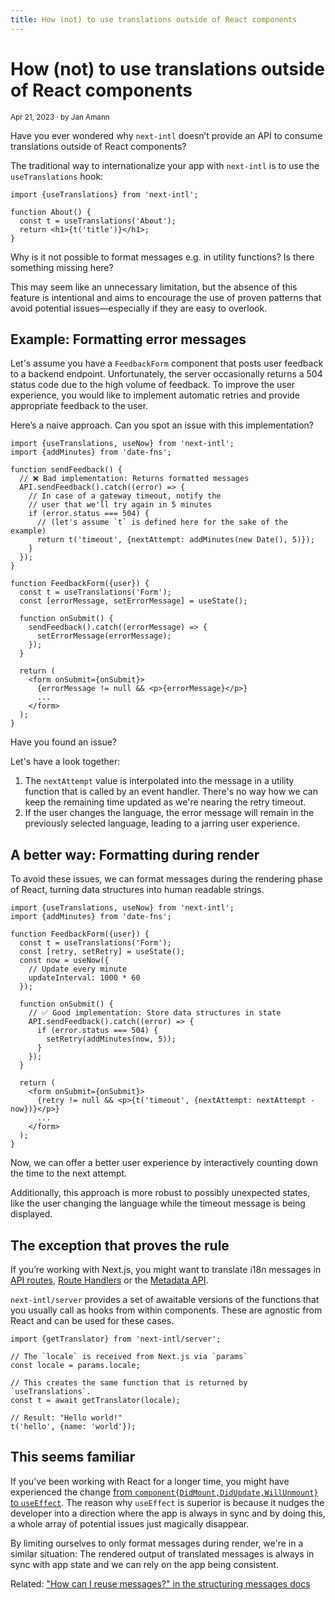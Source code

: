 ```yaml
---
title: How (not) to use translations outside of React components
---
```


# How (not) to use translations outside of React components

<small>Apr 21, 2023 · by Jan Amann</small>

Have you ever wondered why `next-intl` doesn’t provide an API to consume translations outside of React components?

The traditional way to internationalize your app with `next-intl` is to use the `useTranslations` hook:

```tsx
import {useTranslations} from 'next-intl';

function About() {
  const t = useTranslations('About');
  return <h1>{t('title')}</h1>;
}
```

Why is it not possible to format messages e.g. in utility functions? Is there something missing here?

This may seem like an unnecessary limitation, but the absence of this feature is intentional and aims to encourage the use of proven patterns that avoid potential issues—especially if they are easy to overlook.

## Example: Formatting error messages

Let's assume you have a `FeedbackForm` component that posts user feedback to a backend endpoint. Unfortunately, the server occasionally returns a 504 status code due to the high volume of feedback. To improve the user experience, you would like to implement automatic retries and provide appropriate feedback to the user.

Here’s a naive approach. Can you spot an issue with this implementation?

```tsx
import {useTranslations, useNow} from 'next-intl';
import {addMinutes} from 'date-fns';

function sendFeedback() {
  // ❌ Bad implementation: Returns formatted messages
  API.sendFeedback().catch((error) => {
    // In case of a gateway timeout, notify the
    // user that we'll try again in 5 minutes
    if (error.status === 504) {
      // (let's assume `t` is defined here for the sake of the example)
      return t('timeout', {nextAttempt: addMinutes(new Date(), 5)});
    }
  });
}

function FeedbackForm({user}) {
  const t = useTranslations('Form');
  const [errorMessage, setErrorMessage] = useState();

  function onSubmit() {
    sendFeedback().catch((errorMessage) => {
      setErrorMessage(errorMessage);
    });
  }

  return (
    <form onSubmit={onSubmit}>
      {errorMessage != null && <p>{errorMessage}</p>}
      ...
    </form>
  );
}
```

Have you found an issue?

Let's have a look together:

1. The `nextAttempt` value is interpolated into the message in a utility function that is called by an event handler. There's no way how we can keep the remaining time updated as we're nearing the retry timeout.
2. If the user changes the language, the error message will remain in the previously selected language, leading to a jarring user experience.

## A better way: Formatting during render

To avoid these issues, we can format messages during the rendering phase of React, turning data structures into human readable strings.

```tsx
import {useTranslations, useNow} from 'next-intl';
import {addMinutes} from 'date-fns';

function FeedbackForm({user}) {
  const t = useTranslations('Form');
  const [retry, setRetry] = useState();
  const now = useNow({
    // Update every minute
    updateInterval: 1000 * 60
  });

  function onSubmit() {
    // ✅ Good implementation: Store data structures in state
    API.sendFeedback().catch((error) => {
      if (error.status === 504) {
        setRetry(addMinutes(now, 5));
      }
    });
  }

  return (
    <form onSubmit={onSubmit}>
      {retry != null && <p>{t('timeout', {nextAttempt: nextAttempt - now})}</p>}
      ...
    </form>
  );
}
```

Now, we can offer a better user experience by interactively counting down the time to the next attempt.

Additionally, this approach is more robust to possibly unexpected states, like the user changing the language while the timeout message is being displayed.

## The exception that proves the rule

If you’re working with Next.js, you might want to translate i18n messages in [API routes](https://nextjs.org/docs/pages/building-your-application/routing/api-routes), [Route Handlers](https://nextjs.org/docs/app/building-your-application/routing/router-handlers) or the [Metadata API](https://nextjs.org/docs/app/api-reference/file-conventions/metadata).

`next-intl/server` provides a set of awaitable versions of the functions that you usually call as hooks from within components. These are agnostic from React and can be used for these cases.

```tsx
import {getTranslator} from 'next-intl/server';

// The `locale` is received from Next.js via `params`
const locale = params.locale;

// This creates the same function that is returned by `useTranslations`.
const t = await getTranslator(locale);

// Result: "Hello world!"
t('hello', {name: 'world'});
```

## This seems familiar

If you’ve been working with React for a longer time, you might have experienced the change [from `component{DidMount,DidUpdate,WillUnmount}` to `useEffect`](https://legacy.reactjs.org/docs/hooks-effect.html#explanation-why-effects-run-on-each-update). The reason why `useEffect` is superior is because it nudges the developer into a direction where the app is always in sync and by doing this, a whole array of potential issues just magically disappear.

By limiting ourselves to only format messages during render, we're in a similar situation: The rendered output of translated messages is always in sync with app state and we can rely on the app being consistent.

Related: ["How can I reuse messages?" in the structuring messages docs](/docs/usage/messages#structuring-messages)

